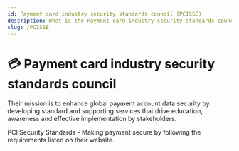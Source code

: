 ```yaml
---
id: Payment card industry security standards council (PCISSE)
description: What is the Payment card industry security standards council (PCISSE)
slug: /PCISSE
---
```


# 💳 Payment card industry security standards council


Their mission is to enhance global payment account data security by developing standard and supporting services that drive education, awareness and effective implementation by stakeholders. 

PCI Security Standards - Making payment secure by following the requirements listed on their website.